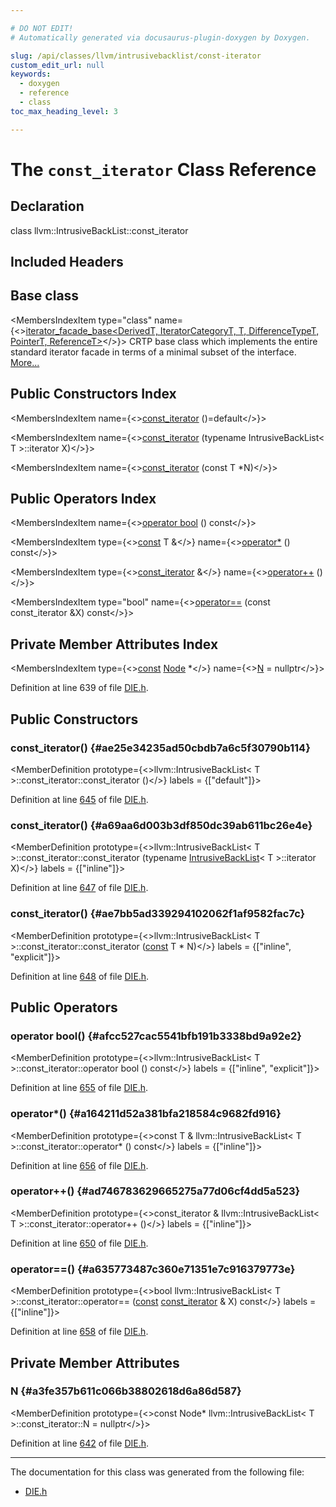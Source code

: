 ```yaml
---

# DO NOT EDIT!
# Automatically generated via docusaurus-plugin-doxygen by Doxygen.

slug: /api/classes/llvm/intrusivebacklist/const-iterator
custom_edit_url: null
keywords:
  - doxygen
  - reference
  - class
toc_max_heading_level: 3

---
```





# The `const_iterator` Class Reference

<DoxygenPage pluginConfig={pluginConfig}>



## Declaration

<CodeBlock>class llvm::IntrusiveBackList::const_iterator</CodeBlock>

## Included Headers

<IncludesList>
<IncludesListItem
  filePath="llvm/CodeGen/DIE.h"
  permalink="/docs/api/files/include/include/llvm/include/llvm/codegen/die-h"
  isLocal="true" />
</IncludesList>

## Base class

<MembersIndex>

<MembersIndexItem
  type="class"
  name={<><a href="/docs/api/classes/llvm/iterator-facade-base">iterator&#95;facade&#95;base&lt;DerivedT, IteratorCategoryT, T, DifferenceTypeT, PointerT, ReferenceT&gt;</a></>}>
CRTP base class which implements the entire standard iterator facade in terms of a minimal subset of the interface. <a href="/docs/api/classes/llvm/iterator-facade-base/#details">More...</a>
</MembersIndexItem>

</MembersIndex>

## Public Constructors Index

<MembersIndex>

<MembersIndexItem
  name={<><a href="#ae25e34235ad50cbdb7a6c5f30790b114">const&#95;iterator</a> ()=default</>}>
</MembersIndexItem>

<MembersIndexItem
  name={<><a href="#a69aa6d003b3df850dc39ab611bc26e4e">const&#95;iterator</a> (typename IntrusiveBackList&lt; T &gt;::iterator X)</>}>
</MembersIndexItem>

<MembersIndexItem
  name={<><a href="#ae7bb5ad339294102062f1af9582fac7c">const&#95;iterator</a> (const T &#42;N)</>}>
</MembersIndexItem>

</MembersIndex>

## Public Operators Index

<MembersIndex>

<MembersIndexItem
  name={<><a href="#afcc527cac5541bfb191b3338bd9a92e2">operator bool</a> () const</>}>
</MembersIndexItem>

<MembersIndexItem
  type={<><a href="/docs/api/files/lib/lib/target/lib/target/aarch64/aarch64promoteconstant-cpp/#a90f8350fecae261c25be85d38b451bff">const</a> T &amp;</>}
  name={<><a href="#a164211d52a381bfa218584c9682fd916">operator&#42;</a> () const</>}>
</MembersIndexItem>

<MembersIndexItem
  type={<><a href="/docs/api/classes/llvm/intrusivebacklist/const-iterator">const&#95;iterator</a> &amp;</>}
  name={<><a href="#ad746783629665275a77d06cf4dd5a523">operator++</a> ()</>}>
</MembersIndexItem>

<MembersIndexItem
  type="bool"
  name={<><a href="#a635773487c360e71351e7c916379773e">operator==</a> (const const&#95;iterator &amp;X) const</>}>
</MembersIndexItem>

</MembersIndex>

## Private Member Attributes Index

<MembersIndex>

<MembersIndexItem
  type={<><a href="/docs/api/files/lib/lib/target/lib/target/aarch64/aarch64promoteconstant-cpp/#a90f8350fecae261c25be85d38b451bff">const</a> <a href="/docs/api/structs/llvm/intrusivebacklistbase/#adcedbdc00729691490e877ff0ab47e71">Node</a> &#42;</>}
  name={<><a href="#a3fe357b611c066b38802618d6a86d587">N</a> = nullptr</>}>
</MembersIndexItem>

</MembersIndex>


Definition at line 639 of file <a href="/docs/api/files/include/include/llvm/include/llvm/codegen/die-h">DIE.h</a>.

<SectionDefinition>

## Public Constructors

### const&#95;iterator() {#ae25e34235ad50cbdb7a6c5f30790b114}

<MemberDefinition
  prototype={<>llvm::IntrusiveBackList&lt; T &gt;::const&#95;iterator::const&#95;iterator ()</>}
  labels = {["default"]}>

Definition at line <a href="/docs/api/files/include/include/llvm/include/llvm/codegen/die-h/#l00645">645</a> of file <a href="/docs/api/files/include/include/llvm/include/llvm/codegen/die-h">DIE.h</a>.
</MemberDefinition>

### const&#95;iterator() {#a69aa6d003b3df850dc39ab611bc26e4e}

<MemberDefinition
  prototype={<>llvm::IntrusiveBackList&lt; T &gt;::const&#95;iterator::const&#95;iterator (typename <a href="/docs/api/classes/llvm/intrusivebacklist">IntrusiveBackList</a>&lt; T &gt;::iterator X)</>}
  labels = {["inline"]}>

Definition at line <a href="/docs/api/files/include/include/llvm/include/llvm/codegen/die-h/#l00647">647</a> of file <a href="/docs/api/files/include/include/llvm/include/llvm/codegen/die-h">DIE.h</a>.
</MemberDefinition>

### const&#95;iterator() {#ae7bb5ad339294102062f1af9582fac7c}

<MemberDefinition
  prototype={<>llvm::IntrusiveBackList&lt; T &gt;::const&#95;iterator::const&#95;iterator (<a href="/docs/api/files/lib/lib/target/lib/target/aarch64/aarch64promoteconstant-cpp/#a90f8350fecae261c25be85d38b451bff">const</a> T &#42; N)</>}
  labels = {["inline", "explicit"]}>

Definition at line <a href="/docs/api/files/include/include/llvm/include/llvm/codegen/die-h/#l00648">648</a> of file <a href="/docs/api/files/include/include/llvm/include/llvm/codegen/die-h">DIE.h</a>.
</MemberDefinition>

</SectionDefinition>

<SectionDefinition>

## Public Operators

### operator bool() {#afcc527cac5541bfb191b3338bd9a92e2}

<MemberDefinition
  prototype={<>llvm::IntrusiveBackList&lt; T &gt;::const&#95;iterator::operator bool () const</>}
  labels = {["inline", "explicit"]}>

Definition at line <a href="/docs/api/files/include/include/llvm/include/llvm/codegen/die-h/#l00655">655</a> of file <a href="/docs/api/files/include/include/llvm/include/llvm/codegen/die-h">DIE.h</a>.
</MemberDefinition>

### operator&#42;() {#a164211d52a381bfa218584c9682fd916}

<MemberDefinition
  prototype={<>const T &amp; llvm::IntrusiveBackList&lt; T &gt;::const&#95;iterator::operator&#42; () const</>}
  labels = {["inline"]}>

Definition at line <a href="/docs/api/files/include/include/llvm/include/llvm/codegen/die-h/#l00656">656</a> of file <a href="/docs/api/files/include/include/llvm/include/llvm/codegen/die-h">DIE.h</a>.
</MemberDefinition>

### operator++() {#ad746783629665275a77d06cf4dd5a523}

<MemberDefinition
  prototype={<>const&#95;iterator &amp; llvm::IntrusiveBackList&lt; T &gt;::const&#95;iterator::operator++ ()</>}
  labels = {["inline"]}>

Definition at line <a href="/docs/api/files/include/include/llvm/include/llvm/codegen/die-h/#l00650">650</a> of file <a href="/docs/api/files/include/include/llvm/include/llvm/codegen/die-h">DIE.h</a>.
</MemberDefinition>

### operator==() {#a635773487c360e71351e7c916379773e}

<MemberDefinition
  prototype={<>bool llvm::IntrusiveBackList&lt; T &gt;::const&#95;iterator::operator== (<a href="/docs/api/files/lib/lib/target/lib/target/aarch64/aarch64promoteconstant-cpp/#a90f8350fecae261c25be85d38b451bff">const</a> <a href="/docs/api/classes/llvm/intrusivebacklist/const-iterator">const&#95;iterator</a> &amp; X) const</>}
  labels = {["inline"]}>

Definition at line <a href="/docs/api/files/include/include/llvm/include/llvm/codegen/die-h/#l00658">658</a> of file <a href="/docs/api/files/include/include/llvm/include/llvm/codegen/die-h">DIE.h</a>.
</MemberDefinition>

</SectionDefinition>

<SectionDefinition>

## Private Member Attributes

### N {#a3fe357b611c066b38802618d6a86d587}

<MemberDefinition
  prototype={<>const Node&#42; llvm::IntrusiveBackList&lt; T &gt;::const&#95;iterator::N = nullptr</>}>

Definition at line <a href="/docs/api/files/include/include/llvm/include/llvm/codegen/die-h/#l00642">642</a> of file <a href="/docs/api/files/include/include/llvm/include/llvm/codegen/die-h">DIE.h</a>.
</MemberDefinition>

</SectionDefinition>

<hr/>

The documentation for this class was generated from the following file:

<ul>
<li><a href="/docs/api/files/include/include/llvm/include/llvm/codegen/die-h">DIE.h</a></li>
</ul>

</DoxygenPage>
